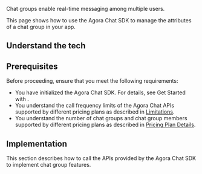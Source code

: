 
Chat groups enable real-time messaging among multiple users.

This page shows how to use the Agora Chat SDK to manage the attributes of a chat group in your app.


## Understand the tech

<Understand />


## Prerequisites

Before proceeding, ensure that you meet the following requirements:

- You have initialized the Agora Chat SDK. For details, see <Link to="/agora-chat/get-started/get-started-sdk?platform={{platform.PATH}}">Get Started with <Vpl k="NAME" /></Link>.
- You understand the call frequency limits of the Agora Chat APIs supported by different pricing plans as described in [Limitations](/agora-chat/reference/limitations).
- You understand the number of chat groups and chat group members supported by different pricing plans as described in [Pricing Plan Details](/agora-chat/reference/pricing-plan-details).


## Implementation

This section describes how to call the APIs provided by the Agora Chat SDK to implement chat group features.

<ProjectImplement />